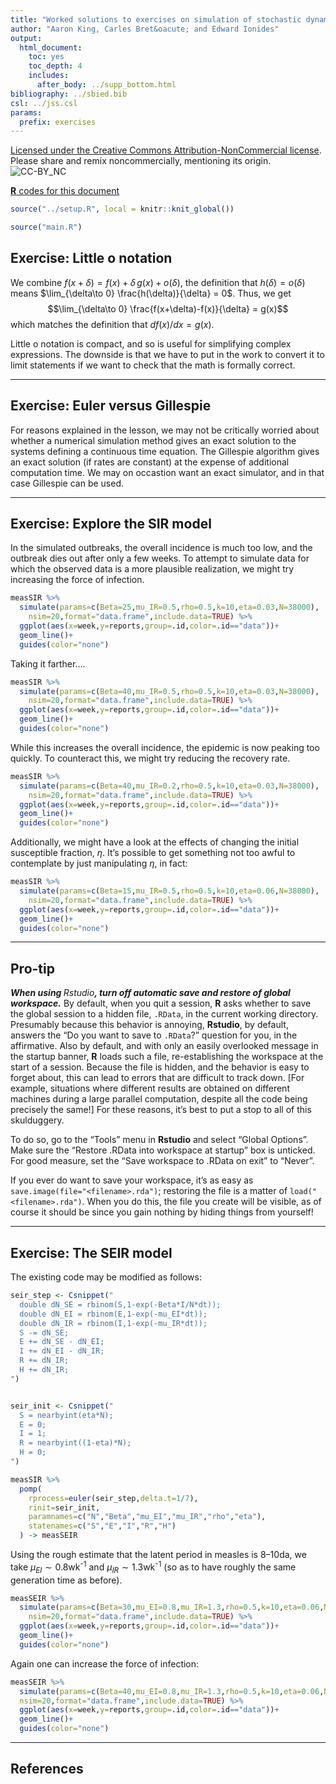 ```yaml
---
title: "Worked solutions to exercises on simulation of stochastic dynamic models"
author: "Aaron King, Carles Bret&oacute; and Edward Ionides"
output:
  html_document:
    toc: yes
    toc_depth: 4
    includes:
      after_body: ../supp_bottom.html
bibliography: ../sbied.bib
csl: ../jss.csl
params:
  prefix: exercises
---
```


[Licensed under the Creative Commons Attribution-NonCommercial license](http://creativecommons.org/licenses/by-nc/4.0/).
Please share and remix noncommercially, mentioning its origin.  
![CC-BY_NC](../graphics/cc-by-nc.png)

[**R** codes for this document](http://raw.githubusercontent.com/kingaa/sbied/master/stochsim/exercises.R)  

```r
source("../setup.R", local = knitr::knit_global())
```
```r
source("main.R")
```

## Exercise: Little o notation

We combine $f(x+\delta)=f(x)+ \delta\,g(x) + o(\delta)$, the definition that $h(\delta)=o(\delta)$ means $\lim_{\delta\to 0} \frac{h(\delta)}{\delta} = 0$.
Thus, we get
$$\lim_{\delta\to 0} \frac{f(x+\delta)-f(x)}{\delta} = g(x)$$
which matches the definition that $df(x)/dx = g(x)$.

Little o notation is compact, and so is useful for simplifying complex expressions. The downside is that we have to put in the work to convert it to limit statements if we want to check that the math is formally correct.

--------------

## Exercise: Euler versus Gillespie

For reasons explained in the lesson, we may not be critically worried about whether a numerical simulation method gives an exact solution to the systems defining a continuous time equation. The Gillespie algorithm gives an exact solution (if rates are constant) at the expense of additional computation time. We may on occastion want an exact simulator, and in that case Gillespie can be used.

-------------

## Exercise: Explore the SIR model

In the simulated outbreaks, the overall incidence is much too low, and the outbreak dies out after only a few weeks. 
To attempt to simulate data for which the observed data is a more plausible realization, we might try increasing the force of infection.

```r
measSIR %>%
  simulate(params=c(Beta=25,mu_IR=0.5,rho=0.5,k=10,eta=0.03,N=38000),
    nsim=20,format="data.frame",include.data=TRUE) %>%
  ggplot(aes(x=week,y=reports,group=.id,color=.id=="data"))+
  geom_line()+
  guides(color="none")
```

Taking it farther....

```r
measSIR %>%
  simulate(params=c(Beta=40,mu_IR=0.5,rho=0.5,k=10,eta=0.03,N=38000),
    nsim=20,format="data.frame",include.data=TRUE) %>%
  ggplot(aes(x=week,y=reports,group=.id,color=.id=="data"))+
  geom_line()+
  guides(color="none")
```

While this increases the overall incidence, the epidemic is now peaking too quickly.
To counteract this, we might try reducing the recovery rate.

```r
measSIR %>%
  simulate(params=c(Beta=40,mu_IR=0.2,rho=0.5,k=10,eta=0.03,N=38000),
    nsim=20,format="data.frame",include.data=TRUE) %>%
  ggplot(aes(x=week,y=reports,group=.id,color=.id=="data"))+
  geom_line()+
  guides(color="none")
```

Additionally, we might have a look at the effects of changing the initial susceptible fraction, $\eta$.
It's possible to get something not too awful to contemplate by just manipulating $\eta$, in fact:

```r
measSIR %>%
  simulate(params=c(Beta=15,mu_IR=0.5,rho=0.5,k=10,eta=0.06,N=38000),
    nsim=20,format="data.frame",include.data=TRUE) %>%
  ggplot(aes(x=week,y=reports,group=.id,color=.id=="data"))+
  geom_line()+
  guides(color="none")
```


-------------

## Pro-tip

***When using **Rstudio**, turn off automatic save and restore of global workspace.***
By default, when you quit a session, **R** asks whether to save the global session to a hidden file, `.RData`, in the current working directory.
Presumably because this behavior is annoying, **Rstudio**, by default, answers the "Do you want to save to `.RData`?" question for you, in the affirmative.
Also by default, and with only an easily overlooked message in the startup banner, **R** loads such a file, re-establishing the workspace at the start of a session.
Because the file is hidden, and the behavior is easy to forget about, this can lead to errors that are difficult to track down.
[For example, situations where different results are obtained on different machines during a large parallel computation, despite all the code being precisely the same!]
For these reasons, it's best to put a stop to all of this skulduggery.

To do so, go to the "Tools" menu in **Rstudio** and select "Global Options".
Make sure the "Restore .RData into workspace at startup" box is unticked.
For good measure, set the "Save workspace to .RData on exit" to "Never".

If you ever do want to save your workspace, it's as easy as `save.image(file="<filename>.rda")`;
restoring the file is a matter of `load("<filename>.rda")`.
When you do this, the file you create will be visible, as of course it should be since you gain nothing by hiding things from yourself!

------------------------------

## Exercise: The SEIR model

The existing code may be modified as follows:

```r
seir_step <- Csnippet("
  double dN_SE = rbinom(S,1-exp(-Beta*I/N*dt));
  double dN_EI = rbinom(E,1-exp(-mu_EI*dt));
  double dN_IR = rbinom(I,1-exp(-mu_IR*dt));
  S -= dN_SE;
  E += dN_SE - dN_EI;
  I += dN_EI - dN_IR;
  R += dN_IR;
  H += dN_IR;
")


seir_init <- Csnippet("
  S = nearbyint(eta*N);
  E = 0;
  I = 1;
  R = nearbyint((1-eta)*N);
  H = 0;
")

measSIR %>%
  pomp(
    rprocess=euler(seir_step,delta.t=1/7),
    rinit=seir_init,
    paramnames=c("N","Beta","mu_EI","mu_IR","rho","eta"),
    statenames=c("S","E","I","R","H")
  ) -> measSEIR
```

Using the rough estimate that the latent period in measles is 8--10da, we take $\mu_{EI}\sim 0.8$wk^-1^ and $\mu_{IR}\sim 1.3$wk^-1^ (so as to have roughly the same generation time as before).

```r
measSEIR %>%
  simulate(params=c(Beta=30,mu_EI=0.8,mu_IR=1.3,rho=0.5,k=10,eta=0.06,N=38000),
    nsim=20,format="data.frame",include.data=TRUE) %>%
  ggplot(aes(x=week,y=reports,group=.id,color=.id=="data"))+
  geom_line()+
  guides(color="none")
```

Again one can increase the force of infection: 

```r
measSEIR %>% 
  simulate(params=c(Beta=40,mu_EI=0.8,mu_IR=1.3,rho=0.5,k=10,eta=0.06,N=38000),
  nsim=20,format="data.frame",include.data=TRUE) %>%
  ggplot(aes(x=week,y=reports,group=.id,color=.id=="data"))+
  geom_line()+
  guides(color="none")
```

----------------------------

## References
